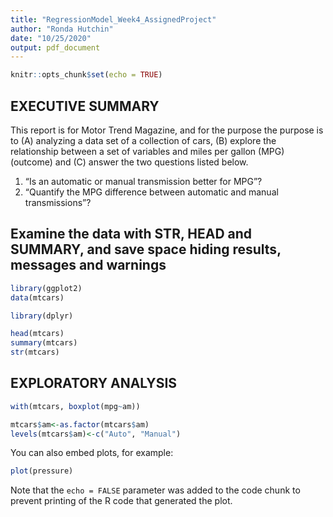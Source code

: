 ```yaml
---
title: "RegressionModel_Week4_AssignedProject"
author: "Ronda Hutchin"
date: "10/25/2020"
output: pdf_document
---
```

```r
knitr::opts_chunk$set(echo = TRUE)
```

## EXECUTIVE SUMMARY

This report is for Motor Trend Magazine, and for the purpose the purpose is to (A) analyzing a data set of a collection of cars,  (B) explore the relationship between a set of variables and miles per gallon (MPG) (outcome) and (C) answer the two questions listed below.

(1) “Is an automatic or manual transmission better for MPG”?
(2) "Quantify the MPG difference between automatic and manual transmissions"?

## Examine the data with STR, HEAD and SUMMARY, and save space hiding results, messages and warnings
```r
library(ggplot2)
data(mtcars)

library(dplyr)

head(mtcars)
summary(mtcars)
str(mtcars)

```

## EXPLORATORY ANALYSIS
```r
with(mtcars, boxplot(mpg~am))

mtcars$am<-as.factor(mtcars$am)
levels(mtcars$am)<-c("Auto", "Manual")


```
You can also embed plots, for example:

```r
plot(pressure)
```

Note that the `echo = FALSE` parameter was added to the code chunk to prevent printing of the R code that generated the plot.
